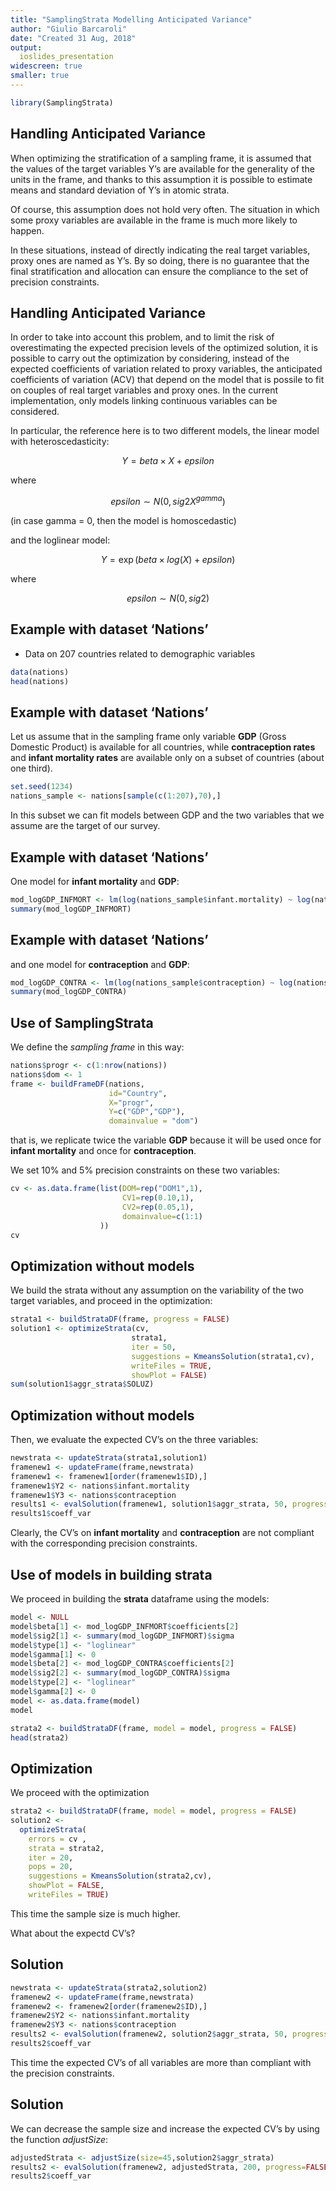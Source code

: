 ```yaml
---
title: "SamplingStrata Modelling Anticipated Variance"
author: "Giulio Barcaroli"
date: "Created 31 Aug, 2018"
output: 
  ioslides_presentation
widescreen: true
smaller: true
---
```


```r
library(SamplingStrata)
```


## Handling Anticipated Variance {.smaller}

When optimizing the stratification of a sampling frame, it is assumed that the values of the target variables Y's are available for the generality of the units in the frame, and thanks to this assumption it is possible to estimate means and standard deviation of Y's in atomic strata. 

Of course, this assumption does not hold very often. The situation in which some proxy variables are available in the frame is much more likely to happen. 

In these situations, instead of directly indicating the real target variables, proxy ones are named as Y's. By so doing, there is no guarantee that the final stratification and allocation can ensure the compliance to the set of precision constraints.

## Handling Anticipated Variance {.smaller}

In order to take into account this problem, and to limit the risk of overestimating the expected precision levels of the optimized solution, it is possible to carry out the optimization by considering, instead of the expected coefficients of variation related to proxy variables, the anticipated coefficients of variation (ACV) that depend on the model that is possile to fit on couples of real target variables and proxy ones. 
In the current implementation, only models linking continuous variables can be considered. 

In particular, the reference here is to two different models, the linear model with heteroscedasticity: 

$$Y=beta\times X + epsilon$$

where 

$$epsilon \sim N(0,sig2 X^{gamma})$$

(in case gamma = 0, then the model is homoscedastic)

and the loglinear model: 

$$Y= \exp (beta \times log(X) + epsilon)$$

where

$$epsilon \sim N(0,sig2)$$

## Example with dataset 'Nations' {.smaller}
- Data on 207 countries related to demographic variables


```r
data(nations)
head(nations)
```

## Example with dataset 'Nations' {.smaller}

Let us assume that in the sampling frame only variable **GDP** (Gross Domestic Product) is available for all countries, while **contraception rates** and **infant mortality rates** are available only on a subset of countries (about one third).

```r
set.seed(1234)
nations_sample <- nations[sample(c(1:207),70),]
```


In this subset we can fit models between GDP and the two variables that we assume are the target of our survey.

## Example with dataset 'Nations' {.smaller}

One model for **infant mortality** and **GDP**:

```r
mod_logGDP_INFMORT <- lm(log(nations_sample$infant.mortality) ~ log(nations_sample$GDP))
summary(mod_logGDP_INFMORT)
```

## Example with dataset 'Nations' {.smaller}

and one model for **contraception** and **GDP**:

```r
mod_logGDP_CONTRA <- lm(log(nations_sample$contraception) ~ log(nations_sample$GDP))
summary(mod_logGDP_CONTRA)
```


## Use of SamplingStrata ## {.smaller}

We define the *sampling frame* in this way:


```r
nations$progr <- c(1:nrow(nations))
nations$dom <- 1
frame <- buildFrameDF(nations,
                      id="Country",
                      X="progr",
                      Y=c("GDP","GDP"),
                      domainvalue = "dom")
```

that is, we replicate twice the variable **GDP** because it will be used once for **infant mortality** and once for **contraception**. 

We set 10% and 5% precision constraints on these two variables:

```r
cv <- as.data.frame(list(DOM=rep("DOM1",1),
                         CV1=rep(0.10,1),
                         CV2=rep(0.05,1),
                         domainvalue=c(1:1)
                    ))
cv
```


## Optimization without models {.smaller}

We build the strata without any assumption on the variability of the two target variables, and proceed in the optimization:

```r
strata1 <- buildStrataDF(frame, progress = FALSE)
solution1 <- optimizeStrata(cv,
                           strata1,
                           iter = 50,
                           suggestions = KmeansSolution(strata1,cv),
                           writeFiles = TRUE,
                           showPlot = FALSE)
sum(solution1$aggr_strata$SOLUZ)
```

## Optimization without models {.smaller}

Then, we evaluate the expected CV's on the three variables:

```r
newstrata <- updateStrata(strata1,solution1)
framenew1 <- updateFrame(frame,newstrata)
framenew1 <- framenew1[order(framenew1$ID),]
framenew1$Y2 <- nations$infant.mortality
framenew1$Y3 <- nations$contraception
results1 <- evalSolution(framenew1, solution1$aggr_strata, 50, progress = FALSE)
results1$coeff_var
```

Clearly, the CV's on **infant mortality** and **contraception** are not compliant with the corresponding precision constraints.


## Use of models in building strata {.smaller}

We proceed in building the **strata** dataframe using the models:

```r
model <- NULL
model$beta[1] <- mod_logGDP_INFMORT$coefficients[2]
model$sig2[1] <- summary(mod_logGDP_INFMORT)$sigma
model$type[1] <- "loglinear"
model$gamma[1] <- 0
model$beta[2] <- mod_logGDP_CONTRA$coefficients[2]
model$sig2[2] <- summary(mod_logGDP_CONTRA)$sigma
model$type[2] <- "loglinear"
model$gamma[2] <- 0
model <- as.data.frame(model)
model
```

```r
strata2 <- buildStrataDF(frame, model = model, progress = FALSE)
head(strata2)
```

## Optimization {.smaller}

We proceed with the optimization

```r
strata2 <- buildStrataDF(frame, model = model, progress = FALSE)
solution2 <-
  optimizeStrata(
    errors = cv , 
    strata = strata2, 
    iter = 20, 
    pops = 20, 
    suggestions = KmeansSolution(strata2,cv),
    showPlot = FALSE,
    writeFiles = TRUE)
```

This time the sample size is much higher.

What about the expectd CV's?

## Solution {.smaller}

```r
newstrata <- updateStrata(strata2,solution2)
framenew2 <- updateFrame(frame,newstrata)
framenew2 <- framenew2[order(framenew2$ID),]
framenew2$Y2 <- nations$infant.mortality
framenew2$Y3 <- nations$contraception
results2 <- evalSolution(framenew2, solution2$aggr_strata, 50, progress = FALSE)
results2$coeff_var
```

This time the expected CV's of all variables are more than compliant with the precision constraints.

## Solution {.smaller}

We can decrease the sample size and increase the expected CV's by using the function *adjustSize*:

```r
adjustedStrata <- adjustSize(size=45,solution2$aggr_strata)
results2 <- evalSolution(framenew2, adjustedStrata, 200, progress=FALSE)
results2$coeff_var
```


